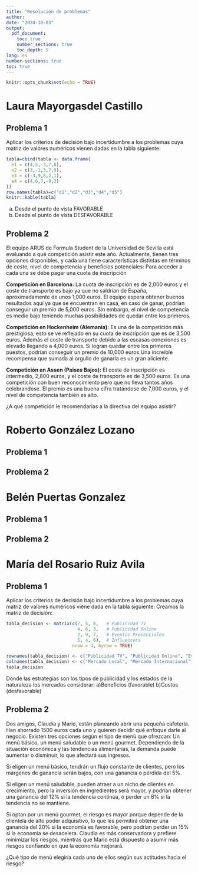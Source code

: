 ```yaml
---
title: "Resolución de problemas"
author: 
date: "2024-10-03"
output:
  pdf_document:
    toc: true
    number_sections: true
    toc_depth: 5
lang: es
number-sections: true
toc: true
---
```

\newpage


```r
knitr::opts_chunk$set(echo = TRUE)
```

# Laura Mayorgasdel Castillo

## Problema 1 
Aplicar los criterios de decisión bajo incertidumbre a los problemas cuya matriz de valores numéricos vienen dadas en la tabla siguiente: 

```r
tabla=cbind(tabla <- data.frame(
  e1 = c(4,5,-3,7,8),
  e2 = c(3,-1,3,7,9),
  e3 = c(-4,9,8,2,1),
  e4 = c(4,6,7,-9,3)
))
row.names(tabla)=c("d1","d2","d3","d4","d5")
knitr::kable(tabla)
```


a) Desde el punto de vista FAVORABLE
b) Desde el punto de vista DESFAVORABLE



## Problema 2

El equipo ARUS de Formula Student de la Universidad de Sevilla está evaluando a qué competición asistir este año. Actualmente, tienen tres opciones disponibles, y cada una tiene características distintas en términos de coste, nivel de competencia y beneficios potenciales:
Para acceder a cada una se debe pagar una cuota de inscripción 

**Competición en Barcelona:** La cuota de inscripción es de 2,000 euros y el coste de transporte es bajo ya que no saldrían de España, aproximadamente de unos 1,000 euros. El equipo espera obtener buenos resultados aquí ya que se encuentran en casa, en caso de ganar, podrían conseguir un premio de 5,000 euros. Sin embargo, el nivel de competencia es medio bajo teniendo muchas posibilidades de quedar entre los primeros.

**Competición en Hockenheim (Alemania):** Es una de la competición más prestigiosa, esto se ve reflejado en su cuota de inscripción que es de 3,500 euros. Además el coste de transporte debido a las escasas conexiones es elevado llegando a 4,000 euros. Si logran quedar entre los primeros puestos, podrían conseguir un premio de 10,000 euros.Una increible recompensa que sumada al orgullo de ganarla es un gran aliciente. 

**Competición en Assen (Paises Bajos):** El coste de inscripción es intermedio, 2,800 euros, y el coste de transporte es de 3,500 euros. Es una competición con buen reconocimiento pero que no lleva tantos años celebrandose. El premio es una buena cifra tratándose de 7,000 euros, y el nivel de competencia también es alto.

¿A qué competición le recomendarías a la directiva del equipo asistir?



\newpage

# Roberto González Lozano

## Problema 1

## Problema 2

\newpage

# Belén Puertas Gonzalez

## Problema 1

## Problema 2

\newpage

# María del Rosario Ruiz Avila

## Problema 1
Aplicar los criterios de decisión bajo incertidumbre a los problemas cuya matriz de valores numéricos viene dada en la tabla siguiente:
Creamos la matriz de decisión:
```r
tabla_decision <- matrix(c(7, 5, 8,   # Publicidad TV
                           4, 6, 3,   # Publicidad Online
                           2, 9, 7,   # Eventos Presenciales
                           5, 4, 6),  # Influencers
                         nrow = 4, byrow = TRUE)

rownames(tabla_decision) <- c("Publicidad TV", "Publicidad Online", "Eventos Presenciales", "Influencers")
colnames(tabla_decision) <- c("Mercado Local", "Mercado Internacional", "Nuevas Tecnologías")
tabla_decision
```
Donde las estrategias son los tipos de publicidad y los estados de la naturaleza los mercados considerar:
a)Beneficios (favorable)
b)Costos (desfavorable)

## Problema 2
Dos amigos, Claudia y Mario, están planeando abrir una pequeña cafetería. Han ahorrado 1500 euros cada uno y quieren decidir qué enfoque darle al negocio. Existen tres opciones según el tipo de menú que ofrezcan: Un menú básico, un menú saludable o un menú gourmet. Dependiendo de la situación económica y las tendencias alimentarias, la demanda puede aumentar o disminuir, lo que afectará sus ingresos.

Si eligen un menú básico, tendrán un flujo constante de clientes, pero los márgenes de ganancia serán bajos, con una ganancia o pérdida del 5%.

Si eligen un menú saludable, pueden atraer a un nicho de clientes en crecimiento, pero la inversión en ingredientes será mayor, y podrían obtener una ganancia del 12% si la tendencia continúa, o perder un 8% si la tendencia no se mantiene.

Si optan por un menú gourmet, el riesgo es mayor porque depende de la clientela de alto poder adquisitivo, lo que les permitirá obtener una ganancia del 20% si la economía es favorable, pero podrían perder un 15% si la economía se desacelera.
Claudia es más conservadora y prefiere minimizar los riesgos, mientras que Mario está dispuesto a asumir más riesgos confiando en que la economía mejorará.

¿Qué tipo de menú elegiría cada uno de ellos según sus actitudes hacia el riesgo?

